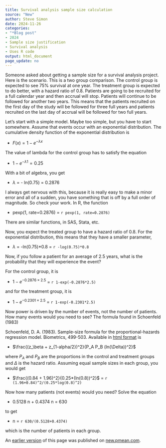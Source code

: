 ```yaml
---
title: Survival analysis sample size calculation
source: "New"
author: Steve Simon
date: 2024-11-26
categories: 
- "*Blog post"
- 2024
- Sample size justification
- Survival analysis
- Uses R code
output: html_document
page_update: no
---
```


Someone asked about getting a sample size for a survival analysis project. Here is the scenario. This is a two group comparison. The control group is expected to see 75% survival at one year. The treatment group is expected to do better, with a hazard ratio of 0.8. Patients are going to be recruited for a full calendar year and then accrual will stop. Patients will continue to be followed for another two years. This means that the patients recruited on the first day of the study will be followed for three full years and patients recruited on the last day of accrual will be followed for two full years.

<!---more--->

Let's start with a simple model. Maybe too simple, but you have to start somewhere. Assume that events occur with an exponential distribution. The cumulative density function of the exponential distribution is 

-   $F(x)=1-e^{-\lambda x}$

The value of lambda for the control group has to satisfy the equation

-   $1-e^{-\lambda 1} = 0.25$

With a bit of algebra, you get 

-   $\lambda$ = - ln(0.75) = 0.2876

I always get nervous with this, because it is really easy to make a minor error and all of a sudden, you have something that is off by a full order of magnitude. So check your work. In R, the function

-   pexp(1, rate=0.2876) = `r pexp(1, rate=0.2876)`

There are similar functions, in SAS, Stata, etc.

Now, you expect the treated group to have a hazard ratio of 0.8. For the exponential distribution, this means that they have a smaller parameter,

-   $\lambda$ = -ln(0.75)\*0.8 = `r -log(0.75)*0.8`

Now, if you follow a patient for an average of 2.5 years, what is the probability that they will experience the event?

For the control group, it is 

-   $1-e^{-0.2876 \times 2.5}$ = `r 1-exp(-0.2876*2.5)`

and for the treatment group, it is 

-   $1-e^{-0.2301 \times 2.5}$ = `r 1-exp(-0.2301*2.5)`

Now power is driven by the number of events, not the number of patients. How many events would you need to see? The formula found in Schoenfeld (1983)

Schoenfeld, D. A. (1983). Sample-size formula for the proportional-hazards regression model. Biometrics, 499-503. Available in [html format][sch1] is


-   $\frac{(z_\beta + z_{1-alpha/2})^2}{P_A P_B (ln(\Delta))^2}$

where $P_A$ and $P_B$ are the proportions in the control and treatment groups and $\Delta$ is the hazard ratio. Assuming equal sample sizes in each group, you would get

-   $\frac{(0.84 + 1.96)^2}{0.25*(ln(0.8))^2}$ = `r (1.96+0.84)^2/(0.25*log(0.8)^2)`

Now how many patients (not events) would you need? Solve the equation

-   0.5128 n + 0.4374 n = 630

to get

-   n = `r 630/(0.5128+0.4374)`

which is the number of patients in each group.

[sch1]: https://www.biostat.wisc.edu/~chappell/641/papers/paper31.pdf

An [earlier version][sim2] of this page was published on [new.pmean.com][sim1].

[sim1]: http://new.pmean.com
[sim2]: http://new.pmean.com/survival-sample-size-example/
